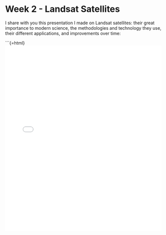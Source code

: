 # Week 2 - Landsat Satellites

I share with you this presentation I made on Landsat satellites: their great importance to modern science, the methodologies and technology they use, their different applications, and improvements over time:

```{=html}
<iframe src="file:///C:/Users/USUARIO/Documents/UCL/Term%202/CASA0023/week%202/xaringan%20presentation.html" style="width:100%; height:600px;" frameborder="0"></iframe>
